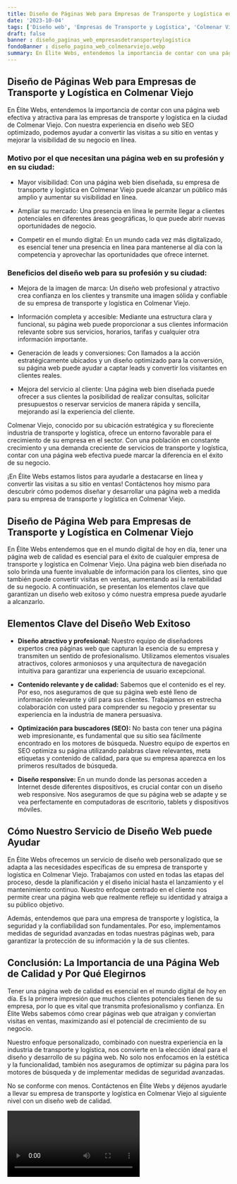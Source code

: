 ```yaml
---
title: Diseño de Páginas Web para Empresas de Transporte y Logística en Colmenar Viejo
date: '2023-10-04'
tags: ['Diseño web', 'Empresas de Transporte y Logística', 'Colmenar Viejo']
draft: false
banner : diseño_paginas_web_empresasdetransporteylogística
fondoBanner : diseño_pagina_web_colmenarviejo.webp
summary: En Élite Webs, entendemos la importancia de contar con una página web efectiva y atractiva para las empresas de transporte y logística en la ciudad de Colmenar Viejo. Con nuestra experiencia en diseño web SEO optimizado, podemos ayudar a convertir las visitas a su sitio en ventas y mejorar la visibilidad de su negocio en línea.
---
```


## Diseño de Páginas Web para Empresas de Transporte y Logística en Colmenar Viejo

En Élite Webs, entendemos la importancia de contar con una página web efectiva y atractiva para las empresas de transporte y logística en la ciudad de Colmenar Viejo. Con nuestra experiencia en diseño web SEO optimizado, podemos ayudar a convertir las visitas a su sitio en ventas y mejorar la visibilidad de su negocio en línea.

### Motivo por el que necesitan una página web en su profesión y en su ciudad:

- Mayor visibilidad: Con una página web bien diseñada, su empresa de transporte y logística en Colmenar Viejo puede alcanzar un público más amplio y aumentar su visibilidad en línea.

- Ampliar su mercado: Una presencia en línea le permite llegar a clientes potenciales en diferentes áreas geográficas, lo que puede abrir nuevas oportunidades de negocio.

- Competir en el mundo digital: En un mundo cada vez más digitalizado, es esencial tener una presencia en línea para mantenerse al día con la competencia y aprovechar las oportunidades que ofrece internet.

### Beneficios del diseño web para su profesión y su ciudad:

- Mejora de la imagen de marca: Un diseño web profesional y atractivo crea confianza en los clientes y transmite una imagen sólida y confiable de su empresa de transporte y logística en Colmenar Viejo.

- Información completa y accesible: Mediante una estructura clara y funcional, su página web puede proporcionar a sus clientes información relevante sobre sus servicios, horarios, tarifas y cualquier otra información importante.

- Generación de leads y conversiones: Con llamados a la acción estratégicamente ubicados y un diseño optimizado para la conversión, su página web puede ayudar a captar leads y convertir los visitantes en clientes reales.

- Mejora del servicio al cliente: Una página web bien diseñada puede ofrecer a sus clientes la posibilidad de realizar consultas, solicitar presupuestos o reservar servicios de manera rápida y sencilla, mejorando así la experiencia del cliente.

Colmenar Viejo, conocido por su ubicación estratégica y su floreciente industria de transporte y logística, ofrece un entorno favorable para el crecimiento de su empresa en el sector. Con una población en constante crecimiento y una demanda creciente de servicios de transporte y logística, contar con una página web efectiva puede marcar la diferencia en el éxito de su negocio.

¡En Élite Webs estamos listos para ayudarle a destacarse en línea y convertir las visitas a su sitio en ventas! Contáctenos hoy mismo para descubrir cómo podemos diseñar y desarrollar una página web a medida para su empresa de transporte y logística en Colmenar Viejo.

<GifSeo />

<Cta />

## Diseño de Página Web para Empresas de Transporte y Logística en Colmenar Viejo

En Élite Webs entendemos que en el mundo digital de hoy en día, tener una página web de calidad es esencial para el éxito de cualquier empresa de transporte y logística en Colmenar Viejo. Una página web bien diseñada no solo brinda una fuente invaluable de información para los clientes, sino que también puede convertir visitas en ventas, aumentando así la rentabilidad de su negocio. A continuación, se presentan los elementos clave que garantizan un diseño web exitoso y cómo nuestra empresa puede ayudarle a alcanzarlo.

## Elementos Clave del Diseño Web Exitoso

- **Diseño atractivo y profesional:** Nuestro equipo de diseñadores expertos crea páginas web que capturan la esencia de su empresa y transmiten un sentido de profesionalismo. Utilizamos elementos visuales atractivos, colores armoniosos y una arquitectura de navegación intuitiva para garantizar una experiencia de usuario excepcional.

- **Contenido relevante y de calidad:** Sabemos que el contenido es el rey. Por eso, nos aseguramos de que su página web esté lleno de información relevante y útil para sus clientes. Trabajamos en estrecha colaboración con usted para comprender su negocio y presentar su experiencia en la industria de manera persuasiva.

- **Optimización para buscadores (SEO):** No basta con tener una página web impresionante, es fundamental que su sitio sea fácilmente encontrado en los motores de búsqueda. Nuestro equipo de expertos en SEO optimiza su página utilizando palabras clave relevantes, meta etiquetas y contenido de calidad, para que su empresa aparezca en los primeros resultados de búsqueda.

- **Diseño responsive:** En un mundo donde las personas acceden a Internet desde diferentes dispositivos, es crucial contar con un diseño web responsive. Nos aseguramos de que su página web se adapte y se vea perfectamente en computadoras de escritorio, tablets y dispositivos móviles.

## Cómo Nuestro Servicio de Diseño Web puede Ayudar

En Élite Webs ofrecemos un servicio de diseño web personalizado que se adapta a las necesidades específicas de su empresa de transporte y logística en Colmenar Viejo. Trabajamos con usted en todas las etapas del proceso, desde la planificación y el diseño inicial hasta el lanzamiento y el mantenimiento continuo. Nuestro enfoque centrado en el cliente nos permite crear una página web que realmente refleje su identidad y atraiga a su público objetivo.

Además, entendemos que para una empresa de transporte y logística, la seguridad y la confiabilidad son fundamentales. Por eso, implementamos medidas de seguridad avanzadas en todas nuestras páginas web, para garantizar la protección de su información y la de sus clientes.

## Conclusión: La Importancia de una Página Web de Calidad y Por Qué Elegirnos

Tener una página web de calidad es esencial en el mundo digital de hoy en día. Es la primera impresión que muchos clientes potenciales tienen de su empresa, por lo que es vital que transmita profesionalismo y confianza. En Élite Webs sabemos cómo crear páginas web que atraigan y conviertan visitas en ventas, maximizando así el potencial de crecimiento de su negocio.

Nuestro enfoque personalizado, combinado con nuestra experiencia en la industria de transporte y logística, nos convierte en la elección ideal para el diseño y desarrollo de su página web. No solo nos enfocamos en la estética y la funcionalidad, también nos aseguramos de optimizar su página para los motores de búsqueda y de implementar medidas de seguridad avanzadas.

No se conforme con menos. Contáctenos en Élite Webs y déjenos ayudarle a llevar su empresa de transporte y logística en Colmenar Viejo al siguiente nivel con un diseño web de calidad.

<Video />

<CtaBot job='Empresas de Transporte y Logística' city='Colmenar Viejo'/>

<Gmaps query='Colmenar Viejo+españa+maps' />